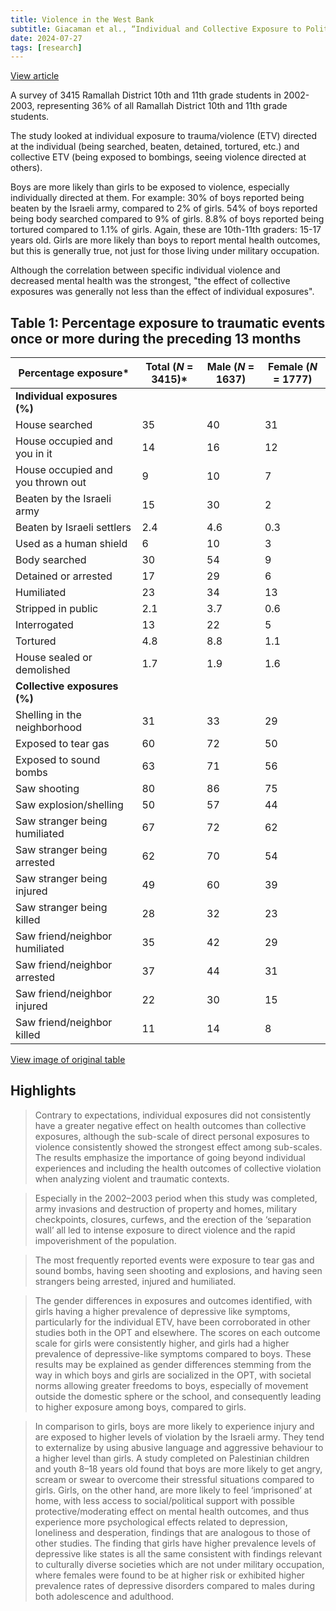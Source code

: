 ```yaml
---
title: Violence in the West Bank
subtitle: Giacaman et al., “Individual and Collective Exposure to Political Violence.”
date: 2024-07-27
tags: [research]
---
```


[View article](https://academic.oup.com/eurpub/article/17/4/361/502592)

A survey of 3415 Ramallah District 10th and 11th grade students in 2002-2003, representing 36% of all Ramallah District 10th and 11th grade students. 

The study looked at individual exposure to trauma/violence (ETV) directed at the individual (being searched, beaten, detained, tortured, etc.) and collective ETV (being exposed to bombings, seeing violence directed at others). 

Boys are more likely than girls to be exposed to violence, especially individually directed at them. For example: 30% of boys reported being beaten by the Israeli army, compared to 2% of girls. 54% of boys reported being body searched compared to 9% of girls. 8.8% of boys reported being tortured compared to 1.1% of girls. Again, these are 10th-11th graders: 15-17 years old. Girls are more likely than boys to report mental health outcomes, but this is generally true, not just for those living under military occupation.

Although the correlation between specific individual violence and decreased mental health was the strongest, "the effect of collective exposures was generally not less than the effect of individual exposures".

## Table 1: Percentage exposure to traumatic events once or more during the preceding 13 months

| Percentage exposure*              | Total (_N_ = 3415)* | Male (_N_ = 1637) | Female (_N_ = 1777) |
| --------------------------------- | ------------------- | ----------------- | ------------------- |
| **Individual exposures (%)**      |                     |                   |                     |
| House searched                    | 35                  | 40                | 31                  |
| House occupied and you in it      | 14                  | 16                | 12                  |
| House occupied and you thrown out | 9                   | 10                | 7                   |
| Beaten by the Israeli army        | 15                  | 30                | 2                   |
| Beaten by Israeli settlers        | 2.4                 | 4.6               | 0.3                 |
| Used as a human shield            | 6                   | 10                | 3                   |
| Body searched                     | 30                  | 54                | 9                   |
| Detained or arrested              | 17                  | 29                | 6                   |
| Humiliated                        | 23                  | 34                | 13                  |
| Stripped in public                | 2.1                 | 3.7               | 0.6                 |
| Interrogated                      | 13                  | 22                | 5                   |
| Tortured                          | 4.8                 | 8.8               | 1.1                 |
| House sealed or demolished        | 1.7                 | 1.9               | 1.6                 |
| **Collective exposures (%)**      |                     |                   |                     |
| Shelling in the neighborhood      | 31                  | 33                | 29                  |
| Exposed to tear gas               | 60                  | 72                | 50                  |
| Exposed to sound bombs            | 63                  | 71                | 56                  |
| Saw shooting                      | 80                  | 86                | 75                  |
| Saw explosion/shelling            | 50                  | 57                | 44                  |
| Saw stranger being humiliated     | 67                  | 72                | 62                  |
| Saw stranger being arrested       | 62                  | 70                | 54                  |
| Saw stranger being injured        | 49                  | 60                | 39                  |
| Saw stranger being killed         | 28                  | 32                | 23                  |
| Saw friend/neighbor humiliated    | 35                  | 42                | 29                  |
| Saw friend/neighbor arrested      | 37                  | 44                | 31                  |
| Saw friend/neighbor injured       | 22                  | 30                | 15                  |
| Saw friend/neighbor killed        | 11                  | 14                | 8                   |

<a href="/images/violence-in-the-west-bank/table-1.png" class="block mb-6">View image of original table</a>

## Highlights

> Contrary to expectations, individual exposures did not consistently have a greater negative effect on health outcomes than collective exposures, although the sub-scale of direct personal exposures to violence consistently showed the strongest effect among sub-scales. The results emphasize the importance of going beyond individual experiences and including the health outcomes of collective violation when analyzing violent and traumatic contexts.

> Especially in the 2002–2003 period when this study was completed, army invasions and destruction of property and homes, military checkpoints, closures, curfews, and the erection of the ‘separation wall’ all led to intense exposure to direct violence and the rapid impoverishment of the population.

> The most frequently reported events were exposure to tear gas and sound bombs, having seen shooting and explosions, and having seen strangers being arrested, injured and humiliated.

>  The gender differences in exposures and outcomes identified, with girls having a higher prevalence of depressive like symptoms, particularly for the individual ETV, have been corroborated in other studies both in the OPT and elsewhere. The scores on each outcome scale for girls were consistently higher, and girls had a higher prevalence of depressive-like symptoms compared to boys. These results may be explained as gender differences stemming from the way in which boys and girls are socialized in the OPT, with societal norms allowing greater freedoms to boys, especially of movement outside the domestic sphere or the school, and consequently leading to higher exposure among boys, compared to girls.

> In comparison to girls, boys are more likely to experience injury and are exposed to higher levels of violation by the Israeli army. They tend to externalize by using abusive language and aggressive behaviour to a higher level than girls. A study completed on Palestinian children and youth 8–18 years old found that boys are more likely to get angry, scream or swear to overcome their stressful situations compared to girls. Girls, on the other hand, are more likely to feel ‘imprisoned’ at home, with less access to social/political support with possible protective/moderating effect on mental health outcomes, and thus experience more psychological effects related to depression, loneliness and desperation, findings that are analogous to those of other studies. The finding that girls have higher prevalence levels of depressive like states is all the same consistent with findings relevant to culturally diverse societies which are not under military occupation, where females were found to be at higher risk or exhibited higher prevalence rates of depressive disorders compared to males during both adolescence and adulthood.


